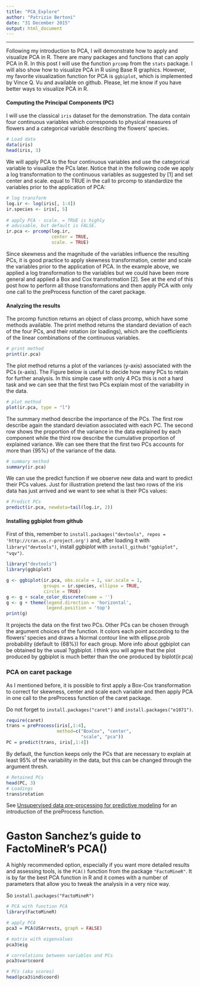 ```yaml
---
title: "PCA_Explore"
author: "Patrizio Bertoni"
date: "31 December 2015"
output: html_document
---
```


--------------------------------------------------------------------------------

Following my introduction to PCA, I will demonstrate how to apply and visualize PCA in R. There are many packages and functions that can apply PCA in R. In this post I will use the function `prcomp` from the `stats` package. I will also show how to visualize PCA in R using Base R graphics. However, my favorite visualization function for PCA is `ggbiplot`, which is implemented by Vince Q. Vu and available on github. Please, let me know if you have better ways to visualize PCA in R.

#### Computing the Principal Components (PC)

I will use the classical `iris` dataset for the demonstration. The data contain four continuous variables which corresponds to physical measures of flowers and a categorical variable describing the flowers' species.

```r
# Load data
data(iris)
head(iris, 3)
```

We will apply PCA to the four continuous variables and use the categorical variable to visualize the PCs later. Notice that in the following code we apply a log transformation to the continuous variables as suggested by [1] and set center and scale. equal to TRUE in the call to prcomp to standardize the variables prior to the application of PCA:

```r
# log transform 
log.ir <- log(iris[, 1:4])
ir.species <- iris[, 5]
 
# apply PCA - scale. = TRUE is highly 
# advisable, but default is FALSE. 
ir.pca <- prcomp(log.ir,
                 center = TRUE,
                 scale. = TRUE) 
```

Since skewness and the magnitude of the variables influence the resulting PCs, it is good practice to apply skewness transformation, center and scale the variables prior to the application of PCA. In the example above, we applied a log transformation to the variables but we could have been more general and applied a Box and Cox transformation [2]. See at the end of this post how to perform all those transformations and then apply PCA with only one call to the preProcess function of the caret package.

#### Analyzing the results

The prcomp function returns an object of class prcomp, which have some methods available. The print method returns the standard deviation of each of the four PCs, and their rotation (or loadings), which are the coefficients of the linear combinations of the continuous variables.

```r
# print method
print(ir.pca)
```

The plot method returns a plot of the variances (y-axis) associated with the PCs (x-axis). The Figure below is useful to decide how many PCs to retain for further analysis. In this simple case with only 4 PCs this is not a hard task and we can see that the first two PCs explain most of the variability in the data.

```r
# plot method
plot(ir.pca, type = "l")
```

The summary method describe the importance of the PCs. The first row describe again the standard deviation associated with each PC. The second row shows the proportion of the variance in the data explained by each component while the third row describe the cumulative proportion of explained variance. We can see there that the first two PCs accounts for more than {95\%} of the variance of the data.

```r
# summary method
summary(ir.pca)
```

We can use the predict function if we observe new data and want to predict their PCs values. Just for illustration pretend the last two rows of the iris data has just arrived and we want to see what is their PCs values:

```r
# Predict PCs
predict(ir.pca, newdata=tail(log.ir, 2))
```

#### Installing ggbiplot from github

First of this, remember to `install.packages("devtools", repos = 'http://cran.us.r-project.org')` and, after loading it with `library("devtools")`, install *ggbiplot* with `install_github("ggbiplot", "vqv")`.

```r
library("devtools")
library(ggbiplot)

g <- ggbiplot(ir.pca, obs.scale = 1, var.scale = 1, 
              groups = ir.species, ellipse = TRUE, 
              circle = TRUE)
g <- g + scale_color_discrete(name = '')
g <- g + theme(legend.direction = 'horizontal', 
               legend.position = 'top')
print(g)
```

It projects the data on the first two PCs. Other PCs can be chosen through the argument choices of the function. It colors each point according to the flowers' species and draws a Normal contour line with ellipse.prob probability (default to {68\%}) for each group. More info about ggbiplot can be obtained by the usual ?ggbiplot. I think you will agree that the plot produced by ggbiplot is much better than the one produced by biplot(ir.pca)

### PCA on caret package

As I mentioned before, it is possible to first apply a Box-Cox transformation to correct for skewness, center and scale each variable and then apply PCA in one call to the preProcess function of the caret package.

Do not forget to `install.packages("caret")` and `install.packages("e1071")`.

```r
require(caret)
trans = preProcess(iris[,1:4], 
                   method=c("BoxCox", "center", 
                            "scale", "pca"))
PC = predict(trans, iris[,1:4])
```

By default, the function keeps only the PCs that are necessary to explain at least 95% of the variability in the data, but this can be changed through the argument thresh.

```r
# Retained PCs
head(PC, 3)
# Loadings
trans$rotation
```

See [Unsupervised data pre-processing for predictive modeling](https://tgmstat.wordpress.com/2013/11/07/unsupervised-data-pre-processing-for-predictive-modeling) for an introduction of the preProcess function.

# Gaston Sanchez's guide to FactoMineR's PCA()

A highly recommended option, especially if you want more detailed results and assessing tools, is the `PCA()` function from the package `"FactoMineR"`. It is by far the best PCA function in R and it comes with a number of parameters that allow you to tweak the analysis in a very nice way.

So `install.packages("FactoMineR")`

```r
# PCA with function PCA
library(FactoMineR)

# apply PCA
pca3 = PCA(USArrests, graph = FALSE)

# matrix with eigenvalues
pca3$eig
```

```r
# correlations between variables and PCs
pca3$var$coord
```

```r
# PCs (aka scores)
head(pca3$ind$coord)
```

```r

```

```r

```

```r

```

```r

```
